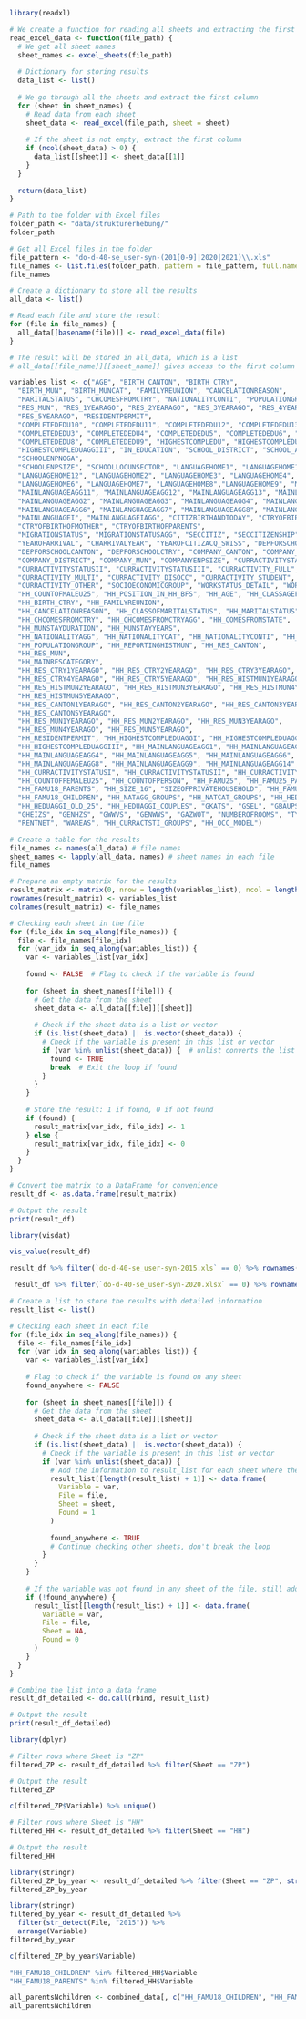 ```r
library(readxl)
```

```r
# We create a function for reading all sheets and extracting the first column
read_excel_data <- function(file_path) {
  # We get all sheet names
  sheet_names <- excel_sheets(file_path)
  
  # Dictionary for storing results
  data_list <- list()
  
  # We go through all the sheets and extract the first column
  for (sheet in sheet_names) {
    # Read data from each sheet
    sheet_data <- read_excel(file_path, sheet = sheet)
    
    # If the sheet is not empty, extract the first column
    if (ncol(sheet_data) > 0) {
      data_list[[sheet]] <- sheet_data[[1]]
    }
  }
  
  return(data_list)
}
```

```r
# Path to the folder with Excel files
folder_path <- "data/strukturerhebung/"
folder_path
```

```r
# Get all Excel files in the folder
file_pattern <- "do-d-40-se_user-syn-(201[0-9]|2020|2021)\\.xls"
file_names <- list.files(folder_path, pattern = file_pattern, full.names = TRUE, recursive = TRUE)
file_names
```

```r
# Create a dictionary to store all the results
all_data <- list()
```

```r
# Read each file and store the result
for (file in file_names) {
  all_data[[basename(file)]] <- read_excel_data(file)
}

# The result will be stored in all_data, which is a list
# all_data[[file_name]][[sheet_name]] gives access to the first column of each sheet
```
```r
variables_list <- c("AGE", "BIRTH_CANTON", "BIRTH_CTRY",
  "BIRTH_MUN", "BIRTH_MUNCAT", "FAMILYREUNION", "CANCELATIONREASON", 
  "MARITALSTATUS", "CHCOMESFROMCTRY", "NATIONALITYCONTI", "POPULATIONGROUP", "RES_CANTON", 
  "RES_MUN", "RES_1YEARAGO", "RES_2YEARAGO", "RES_3YEARAGO", "RES_4YEARAGO", 
  "RES_5YEARAGO", "RESIDENTPERMIT", 
  "COMPLETEDEDU10", "COMPLETEDEDU11", "COMPLETEDEDU12", "COMPLETEDEDU13", "COMPLETEDEDU2", 
  "COMPLETEDEDU3", "COMPLETEDEDU4", "COMPLETEDEDU5", "COMPLETEDEDU6", "COMPLETEDEDU7", 
  "COMPLETEDEDU8", "COMPLETEDEDU9", "HIGHESTCOMPLEDU", "HIGHESTCOMPLEDUAGGI", "HIGHESTCOMPLEDUAGGII", 
  "HIGHESTCOMPLEDUAGGIII", "IN_EDUCATION", "SCHOOL_DISTRICT", "SCHOOL_ADDRESSCTRY", "SCHOOL_CANTON",
  "SCHOOLENPNOGA", 
  "SCHOOLENPSIZE", "SCHOOLLOCUNSECTOR", "LANGUAGEHOME1", "LANGUAGEHOME10", "LANGUAGEHOME11",
  "LANGUAGEHOME12", "LANGUAGEHOME2", "LANGUAGEHOME3", "LANGUAGEHOME4", "LANGUAGEHOME5", 
  "LANGUAGEHOME6", "LANGUAGEHOME7", "LANGUAGEHOME8","LANGUAGEHOME9", "MAINLANGUAGEAGG1", "MAINLANGUAGEAGG10", 
  "MAINLANGUAGEAGG11", "MAINLANGUAGEAGG12", "MAINLANGUAGEAGG13", "MAINLANGUAGEAGG14", 
  "MAINLANGUAGEAGG2", "MAINLANGUAGEAGG3", "MAINLANGUAGEAGG4", "MAINLANGUAGEAGG5", 
  "MAINLANGUAGEAGG6", "MAINLANGUAGEAGG7", "MAINLANGUAGEAGG8", "MAINLANGUAGEAGG9", 
  "MAINLANGUAGEI", "MAINLANGUAGEIAGG", "CITIZBIRTHANDTODAY", "CTRYOFBIRTHOFFATHER", 
  "CTRYOFBIRTHOFMOTHER", "CTRYOFBIRTHOFPARENTS", 
  "MIGRATIONSTATUS", "MIGRATIONSTATUSAGG", "SECCITIZ", "SECCITIZENSHIP", "TYPEOFCITIZACQ_DI", 
  "YEAROFARRIVAL", "CHARRIVALYEAR", "YEAROFCITIZACQ_SWISS", "DEPFORSCHOOL", 
  "DEPFORSCHOOLCANTON", "DEPFORSCHOOLCTRY", "COMPANY_CANTON", "COMPANY_CTRY", 
  "COMPANY_DISTRICT", "COMPANY_MUN", "COMPANYENPSIZE", "CURRACTIVITYSTATUSI", 
  "CURRACTIVITYSTATUSII", "CURRACTIVITYSTATUSIII", "CURRACTIVITY_FULL", "CURRACTIVITY_PART", 
  "CURRACTIVITY_MULTI", "CURRACTIVITY_DISOCC", "CURRACTIVITY_STUDENT", "CURRACTIVITY_HOME", 
  "CURRACTIVITY_OTHER", "SOCIOECONOMICGROUP", "WORKSTATUS_DETAIL", "WORKSTATUSDETAIL", "HH_COUNTOFMALEMINOR", 
  "HH_COUNTOFMALEU25", "HH_POSITION_IN_HH_BFS", "HH_AGE", "HH_CLASSAGEFIVEYEARS", 
  "HH_BIRTH_CTRY", "HH_FAMILYREUNION", 
  "HH_CANCELATIONREASON", "HH_CLASSOFMARITALSTATUS", "HH_MARITALSTATUS", "HH_SEPARATION", 
  "HH_CHCOMESFROMCTRY", "HH_CHCOMESFROMCTRYAGG", "HH_COMESFROMSTATE", 
  "HH_MUNSTAYDURATION", "HH_MUNSTAYYEARS", 
  "HH_NATIONALITYAGG", "HH_NATIONALITYCAT", "HH_NATIONALITYCONTI", "HH_NATIONALITYSTATE", 
  "HH_POPULATIONGROUP", "HH_REPORTINGHISTMUN", "HH_RES_CANTON", 
  "HH_RES_MUN", 
  "HH_MAINRESCATEGORY",
  "HH_RES_CTRY1YEARAGO", "HH_RES_CTRY2YEARAGO", "HH_RES_CTRY3YEARAGO", 
  "HH_RES_CTRY4YEARAGO", "HH_RES_CTRY5YEARAGO", "HH_RES_HISTMUN1YEARAGO", 
  "HH_RES_HISTMUN2YEARAGO", "HH_RES_HISTMUN3YEARAGO", "HH_RES_HISTMUN4YEARAGO", 
  "HH_RES_HISTMUN5YEARAGO", 
  "HH_RES_CANTON1YEARAGO", "HH_RES_CANTON2YEARAGO", "HH_RES_CANTON3YEARAGO", "HH_RES_CANTON4YEARAGO", 
  "HH_RES_CANTON5YEARAGO", 
  "HH_RES_MUN1YEARAGO", "HH_RES_MUN2YEARAGO", "HH_RES_MUN3YEARAGO",  
  "HH_RES_MUN4YEARAGO", "HH_RES_MUN5YEARAGO",
  "HH_RESIDENTPERMIT", "HH_HIGHESTCOMPLEDUAGGI", "HH_HIGHESTCOMPLEDUAGGII", 
  "HH_HIGHESTCOMPLEDUAGGIII", "HH_MAINLANGUAGEAGG1", "HH_MAINLANGUAGEAGG2", "HH_MAINLANGUAGEAGG3", 
  "HH_MAINLANGUAGEAGG4", "HH_MAINLANGUAGEAGG5", "HH_MAINLANGUAGEAGG6", "HH_MAINLANGUAGEAGG7", 
  "HH_MAINLANGUAGEAGG8", "HH_MAINLANGUAGEAGG9", "HH_MAINLANGUAGEAGG14", "HH_MAINLANGUAGEIAGG", 
  "HH_CURRACTIVITYSTATUSI", "HH_CURRACTIVITYSTATUSII", "HH_CURRACTIVITYSTATUSIII","HH_COUNTOFFEMALEMINOR", 
  "HH_COUNTOFFEMALEU25", "HH_COUNTOFPERSON", "HH_FAMU25", "HH_FAMU25_PARENTS", "HH_FAMU18", 
  "HH_FAMU18_PARENTS", "HH_SIZE_16", "SIZEOFPRIVATEHOUSEHOLD", "HH_FAMU25_CHILDREN", 
  "HH_FAMU18_CHILDREN", "HH_NATAGG_GROUPS", "HH_NATCAT_GROUPS", "HH_HEDUAGGI_OLD_30", 
  "HH_HEDUAGGI_OLD_25", "HH_HEDUAGGI_COUPLES", "GKATS", "GSEL", "GBAUPS", "GASTWS", 
  "GHEIZS", "GENHZS", "GWWVS", "GENWWS", "GAZWOT", "NUMBEROFROOMS", "TYPEOFOWNERSHIP", 
  "RENTNET", "WAREAS", "HH_CURRACTSTI_GROUPS", "HH_OCC_MODEL")
```

```r
# Create a table for the results
file_names <- names(all_data) # file names
sheet_names <- lapply(all_data, names) # sheet names in each file
file_names
```

```r
# Prepare an empty matrix for the results
result_matrix <- matrix(0, nrow = length(variables_list), ncol = length(file_names))
rownames(result_matrix) <- variables_list
colnames(result_matrix) <- file_names
```

```r
# Checking each sheet in the file
for (file_idx in seq_along(file_names)) {
  file <- file_names[file_idx]
  for (var_idx in seq_along(variables_list)) {
    var <- variables_list[var_idx]
    
    found <- FALSE  # Flag to check if the variable is found
    
    for (sheet in sheet_names[[file]]) {
      # Get the data from the sheet
      sheet_data <- all_data[[file]][[sheet]]
      
      # Check if the sheet data is a list or vector
      if (is.list(sheet_data) || is.vector(sheet_data)) {
        # Check if the variable is present in this list or vector
        if (var %in% unlist(sheet_data)) {  # unlist converts the list into a vector
          found <- TRUE
          break  # Exit the loop if found
        }
      }
    }
    
    # Store the result: 1 if found, 0 if not found
    if (found) {
      result_matrix[var_idx, file_idx] <- 1
    } else {
      result_matrix[var_idx, file_idx] <- 0
    }
  }
}
```

```r
# Convert the matrix to a DataFrame for convenience
result_df <- as.data.frame(result_matrix)

# Output the result
print(result_df)
```
```r
library(visdat)
```

```r
vis_value(result_df)
```
```r
result_df %>% filter(`do-d-40-se_user-syn-2015.xls` == 0) %>% rownames(.)

```
```r
 result_df %>% filter(`do-d-40-se_user-syn-2020.xlsx` == 0) %>% rownames(.)
```


```r
# Create a list to store the results with detailed information
result_list <- list()

# Checking each sheet in each file
for (file_idx in seq_along(file_names)) {
  file <- file_names[file_idx]
  for (var_idx in seq_along(variables_list)) {
    var <- variables_list[var_idx]
    
    # Flag to check if the variable is found on any sheet
    found_anywhere <- FALSE  
    
    for (sheet in sheet_names[[file]]) {
      # Get the data from the sheet
      sheet_data <- all_data[[file]][[sheet]]
      
      # Check if the sheet data is a list or vector
      if (is.list(sheet_data) || is.vector(sheet_data)) {
        # Check if the variable is present in this list or vector
        if (var %in% unlist(sheet_data)) {
          # Add the information to result_list for each sheet where the variable is found
          result_list[[length(result_list) + 1]] <- data.frame(
            Variable = var,
            File = file,
            Sheet = sheet,
            Found = 1
          )
          
          found_anywhere <- TRUE
          # Continue checking other sheets, don't break the loop
        }
      }
    }
    
    # If the variable was not found in any sheet of the file, still add the result
    if (!found_anywhere) {
      result_list[[length(result_list) + 1]] <- data.frame(
        Variable = var,
        File = file,
        Sheet = NA,
        Found = 0
      )
    }
  }
}

# Combine the list into a data frame
result_df_detailed <- do.call(rbind, result_list)

# Output the result
print(result_df_detailed)

```
```r
library(dplyr)

# Filter rows where Sheet is "ZP"
filtered_ZP <- result_df_detailed %>% filter(Sheet == "ZP")

# Output the result
filtered_ZP
```
```r
c(filtered_ZP$Variable) %>% unique()
```


```r
# Filter rows where Sheet is "HH"
filtered_HH <- result_df_detailed %>% filter(Sheet == "HH")

# Output the result
filtered_HH
```
```r
library(stringr)
filtered_ZP_by_year <- result_df_detailed %>% filter(Sheet == "ZP", str_detect(File, "2020"))
filtered_ZP_by_year
```

```r
library(stringr)
filtered_by_year <- result_df_detailed %>%
  filter(str_detect(File, "2015")) %>%
  arrange(Variable)  
filtered_by_year
```
```r
c(filtered_ZP_by_year$Variable)
```



```r
"HH_FAMU18_CHILDREN" %in% filtered_HH$Variable
"HH_FAMU18_PARENTS" %in% filtered_HH$Variable
```
```r
all_parentsNchildren <- combined_data[, c("HH_FAMU18_CHILDREN", "HH_FAMU18_PARENTS")]
all_parentsNchildren
```

